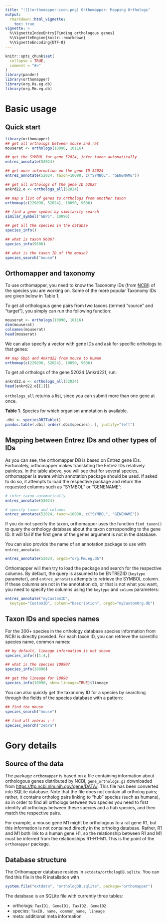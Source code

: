```yaml
---
title: "![](orthomapper-icon.png) Orthomapper: Mapping Orthologs"
output: 
  rmarkdown::html_vignette:
    toc: true
vignette: >
  %\VignetteIndexEntry{Finding orthologous genes}
  %\VignetteEngine{knitr::rmarkdown}
  %\VignetteEncoding{UTF-8}
---
```


```r
knitr::opts_chunk$set(
  collapse = TRUE,
  comment = "#>"
)
library(pander)
library(orthomapper)
library(org.Hs.eg.db)
library(org.Mm.eg.db)
```

# Basic usage

## Quick start

```r
library(orthomapper)
## get all orthologs between mouse and rat
mouserat <- orthologs(10090, 10116)

## get the SYMBOL for gene 52024, infer taxon automatically
entrez_annotate(52024)

## get more information on the gene ID 52024
entrez_annotate(52024, taxon=10090, c("SYMBOL", "GENENAME"))

## get all orthologs of the gene ID 52024
ankrd22.o <- orthologs_all(52024)

## map a list of genes to orthologs from another taxon
orthomap(c(229898, 52024), 10090, 9606)

## find a gene symbol by similarity search
similar_symbol("GBP5", 10090)

## get all the species in the databse
species_info()

## what is taxon 9606?
species_info(9606)

## what is the taxon ID of the mouse?
species_search("mouse")
```


## Orthomapper and taxonomy

To use orthomapper, you need to know the Taxonomy IDs (from
[NCBI](https://www.ncbi.nlm.nih.gov/taxonomy)) of the species you are
working on. Some of the more popular Taxonomy IDs are given below in Table
1.

To get all orthologous gene pairs from two taxons (termed "source" and
"target"), you simply can run the following function:

```r
mouserat <- orthologs(10090, 10116)
dim(mouserat)
colnames(mouserat)
head(mouserat)
```

We can also specify a vector with gene IDs and ask for specific orthologs
to that genes:

```r
## map Gbp5 and Ankrd22 from mouse to human 
orthomap(c(229898, 52024), 10090, 9606)
```

To get all orthologs of the gene 52024 (Ankrd22), run:

```r
ankrd22.o <- orthologs_all(52024)
head(ankrd22.o[[1]])
```

`orthologs_all` returns a list, since you can submit more than one gene at
once.


**Table 1.** Species for which organism annotation is available.

```r
.dbi <- speciesDBITable()
pandoc.table(.dbi[ order(.dbi$species), ], justify="left")
```




## Mapping between Entrez IDs and other types of IDs

As you can see, the orthomapper DB is based on Entrez gene IDs. 
Fortunately, orthomapper makes translating the Entrez IDs relatively
painless. In the table above, you will see that for several species,
orthomapper is aware which annotation package should be used. If asked to
do so, it attempts to load the respective package and return the requested
columns such as "SYMBOL" or "GENENAME":

```r
# infer taxon automatically
entrez_annotate(52024)

# specify taxon and columns
entrez_annotate(52024, taxon=10090, c("SYMBOL", "GENENAME"))
```

If you do not specify the taxon, orthomapper uses the function
`find_taxon()` to query the orthology database about the taxon
corresponding to the gene ID. It will fail if the first gene of the genes
argument is not in the database.

You can also provide the name of an annotation package to use with `entrez_annotate`:

```r
entrez_annotate(52024, orgdb="org.Mm.eg.db")
```

Orthomapper will then try to load the package and search for the respective
columns. By default, the query is assumed to be ENTREZID (`keytype`
parameter), and
`entrez_annotate` attempts to retrieve the SYMBOL column. If these columns
are not in the annotation db, or that is not what you want, you need to
specify the columns using the `keytype` and `column` parameters:


```r
entrez_annotate("myCustomID", 
  keytype="CustomID", column="Description", orgdb="myCustomOrg.db")
```


## Taxon IDs and species names

For the 300+ species in the orthology database species information from
NCBI is directly provided. For each taxon ID, you can retrieve the
scientific species name, common names:

```r
## by default, lineage information is not shown
species_info()[1:4,]

## what is the species 10090?
species_info(10090)

## get the lineage for 10090
species_info(10090, show.lineage=TRUE)$lineage
```

You can also quickly get the taxonomy ID for a species by searching through
the fields of the species database with a pattern:

```r
## find the mouse
species_search("mouse")

## find all zebras ;-)
species_search("zebra")
```

# Gory details

## Source of the data

The package `orthomapper` is based on a file containing information about
orthologous genes distributed by NCBI, `gene_orthologs.gz` downloaded from
[https://ftp.ncbi.nlm.nih.gov/gene/DATA/](https://ftp.ncbi.nlm.nih.gov/gene/DATA/). 
This file has been converted into SQLite database. Note that the file does
not contain all ortholog pairs; rather, it contains ortholog pairs linking
to "hub" species (such as humans), so in order to find all orthologs
between two species you need to first identify all orthologs between these
species and a hub species, and then match the respective pairs.

For example, a mouse gene M1 might be orthologous to a rat gene R1, but
this information is not contained directly in the ortholog database.
Rather, R1 and M1 both link to a human gene H1, so the relationship between
R1 and M1 must be inferred from the relationships R1-H1-M1. This is the
point of the `orthomapper` package.

## Database structure

The Orthomapper database resides in `extdata/orthologDB.sqlite`. You can
find this file in the R installation with

```r
system.file("extdata", "orthologDB.sqlite", package="orthomapper")
```

The database is an SQLite file with currently three tables:

 * orthologs: `TaxID1, GeneID1, TaxID2, GeneID2`
 * species: `TaxID, name, common_name, lineage`
 * meta: additional meta information

